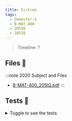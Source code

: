 ```yaml
---
title: Firtree
tags:
  - Semester-4
  - B-MAT-400
  - 205IQ
  - 205IQ
---
```

> Timeline: ?


## Files 📂

:::note 2020 Subject and Files
- [B-MAT-400_205IQ.pdf](https://github.com/Studio-17/Epitech-Subjects/raw/main/Semester-4/B-MAT-400/205IQ/205IQ/B-MAT-400_205IQ.pdf)
:::

## Tests 🤖
<details>
  <summary>Toggle to see the tests</summary>
  <div>
Yo
  </div>
</details>
